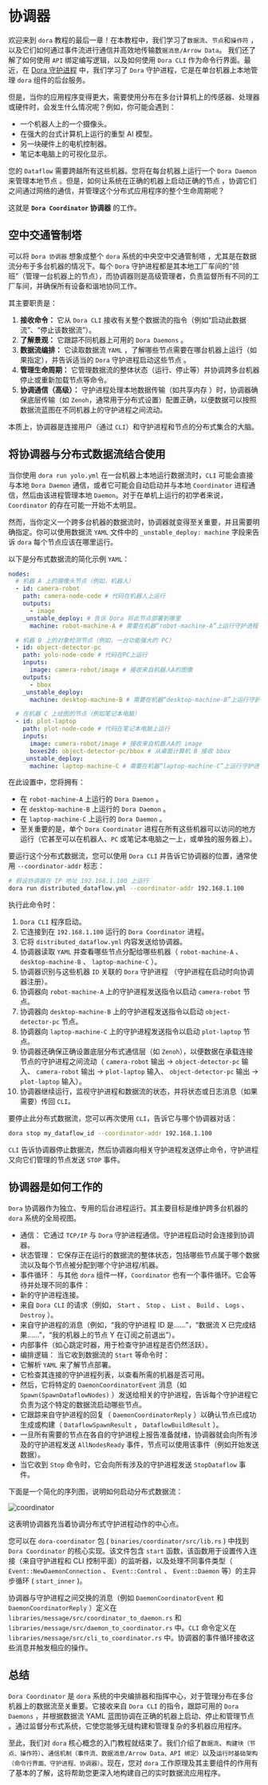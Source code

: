 # 协调器

欢迎来到 `dora` 教程的最后一章！在本教程中，我们学习了`数据流`、`节点`和`操作符` ，以及它们如何通过事件流进行通信并高效地传输数`据消息/Arrow Data`。
我们还了解了如何使用 `API` 绑定编写逻辑，以及如何使用 `Dora CLI` 作为命令行界面。最近，在 [Dora 守护进程](./dora-daemon) 中，我们学习了 `Dora` 守护进程，它是在单台机器上本地管理 `dora` 组件的后台服务。

但是，当你的应用程序变得更大，需要使用分布在多台计算机上的传感器、处理器或硬件时，会发生什么情况呢？例如，你可能会遇到：

- 一个机器人上的一个摄像头。
- 在强大的台式计算机上运行的重型 AI 模型。
- 另一块硬件上的电机控制器。
- 笔记本电脑上的可视化显示。

您的 `Dataflow` 需要跨越所有这些机器。您将在每台机器上运行一个 `Dora Daemon` 来管理本地节点 。但是，如何让系统在正确的机器上启动正确的节点 ，协调它们之间通过网络的通信，并管理这个分布式应用程序的整个生命周期呢？

这就是 **`Dora Coordinator` 协调器** 的工作。

## 空中交通管制塔

可以将 `Dora 协调器` 想象成整个 `dora` 系统的中央空中交通管制塔 ，尤其是在数据流分布于多台机器的情况下。每个 `Dora` 守护进程都是其本地工厂车间的“领班”（管理一台机器上的节点），而协调器则是高级管理者，负责监督所有不同的工厂车间，并确保所有设备和谐地协同工作。

其主要职责是：

1. **接收命令：** 它从 `Dora CLI` 接收有关整个数据流的指令（例如“启动此数据流”、“停止该数据流”）。
2. **了解景观：** 它跟踪不同机器上可用的 `Dora Daemons` 。
3. **数据流编排：** 它读取数据流 `YAML` ，了解哪些节点需要在哪台机器上运行（如果指定），并告诉适当的 `Dora` 守护进程启动这些节点 。
4. **管理生命周期：** 它管理数据流的整体状态（运行、停止等）并协调跨多台机器停止或重新加载节点等命令。
5. **协调通信（高级）：** 守护进程处理本地数据传输（如共享内存 ）时，协调器确保底层传输（如 `Zenoh`，通常用于分布式设置）配置正确，以便数据可以按照数据流蓝图在不同机器上的守护进程之间流动。

本质上，协调器是连接用户（通过 `CLI`）和守护进程和节点的分布式集合的大脑。

## 将协调器与分布式数据流结合使用

当你使用 `dora run yolo.yml` 在一台机器上本地运行数据流时，`CLI` 可能会直接与本地 `Dora Daemon` 通信，或者它可能会自动启动并与本地 `Coordinator` 进程通信，然后由该进程管理本地 `Daemon`。对于在单机上运行的初学者来说，`Coordinator` 的存在可能一开始不太明显。

然而，当你定义一个跨多台机器的数据流时，协调器就变得至关重要，并且需要明确指定。你可以使用数据流 `YAML` 文件中的 `_unstable_deploy: machine` 字段来告诉 `dora` 每个节点应该在哪里运行。

以下是分布式数据流的简化示例 `YAML`：

```yaml
nodes:
  # 机器 A 上的摄像头节点（例如，机器人）
  - id: camera-robot
    path: camera-node-code # 代码在机器人上运行
    outputs:
      - image
    _unstable_deploy: # 告诉 Dora 将此节点部署到哪里
      machine: robot-machine-A # 需要在机器“robot-machine-A”上运行守护进程

  # 机器 B 上的对象检测节点（例如，一台功能强大的 PC）
  - id: object-detector-pc
    path: yolo-node-code # 代码在PC上运行
    inputs:
      image: camera-robot/image # 接收来自机器人A的图像
    outputs:
      - bbox
    _unstable_deploy:
      machine: desktop-machine-B # 需要在机器“desktop-machine-B”上运行守护进程

  # 在机器 C 上绘图的节点（例如笔记本电脑）
  - id: plot-laptop
    path: plot-node-code # 代码在笔记本电脑上运行
    inputs:
      image: camera-robot/image # 接收来自机器人A的 image
      boxes2d: object-detector-pc/bbox # 从桌面计算机 B 接收 bbox
    _unstable_deploy:
      machine: laptop-machine-C # 需要在机器“laptop-machine-C”上运行守护进程
```

在此设置中，您将拥有：

- 在 `robot-machine-A` 上运行的 `Dora Daemon` 。
- 在 `desktop-machine-B` 上运行的 `Dora Daemon` 。
- 在 `laptop-machine-C` 上运行的 `Dora Daemon` 。
- 至关重要的是，单个 `Dora Coordinator` 进程在所有这些机器可以访问的地方运行（它甚至可以在机器人、`PC` 或笔记本电脑之一上，或单独的服务器上）。

要运行这个分布式数据流，您可以使用 `Dora CLI` 并告诉它协调器的位置，通常使用 `--coordinator-addr` 标志：

```bash
# 假设协调器在 IP 地址 192.168.1.100 上运行
dora run distributed_dataflow.yml --coordinator-addr 192.168.1.100 
```

执行此命令时：

1. `Dora CLI` 程序启动。
2. 它连接到在 `192.168.1.100` 运行的 `Dora Coordinator` 进程。
3. 它将 `distributed_dataflow.yml` 内容发送给协调器。
4. 协调器读取 `YAML` 并查看哪些节点分配给哪些机器（ `robot-machine-A` 、 `desktop-machine-B` 、 `laptop-machine-C` ）。
5. 协调器识别与这些机器 `ID` 关联的 `Dora` 守护进程 （守护进程在启动时向协调器注册）。
6. 协调器向 `robot-machine-A` 上的守护进程发送指令以启动 `camera-robot` 节点。
7. 协调器向 `desktop-machine-B` 上的守护进程发送指令以启动 `object-detector-pc` 节点。
8. 协调器向 `laptop-machine-C` 上的守护进程发送指令以启动 `plot-laptop` 节点。
9. 协调器还确保正确设置底层分布式通信层（如 `Zenoh`），以便数据在承载连接节点的守护进程之间流动（ `camera-robot` 输出 -> `object-detector-pc` 输入、 `camera-robot` 输出 -> `plot-laptop` 输入、 `object-detector-pc` 输出 -> `plot-laptop` 输入）。
10. 协调器继续运行，监视守护进程和数据流的状态，并将状态或日志消息（如果需要）传回 `CLI`。

要停止此分布式数据流，您可以再次使用 `CLI`，告诉它与哪个协调器对话：

```bash
dora stop my_dataflow_id --coordinator-addr 192.168.1.100
```

`CLI` 告诉协调器停止数据流，然后协调器向相关守护进程发送停止命令，守护进程又向它们管理的节点发送 `STOP` 事件。

## 协调器是如何工作的

`Dora` 协调器作为独立、专用的后台进程运行。其主要目标是维护跨多台机器的 `dora` 系统的全局视图。

- 通信： 它通过 `TCP/IP` 与 `Dora` 守护进程通信。守护进程启动时会连接到协调器。
- 状态管理： 它保存正在运行的数据流的整体状态，包括哪些节点属于哪个数据流以及每个节点被分配到哪个守护进程/机器。
- 事件循环： 与其他 `dora` 组件一样，`Coordinator` 也有一个事件循环。它会等待并处理不同的事件：
- 新的守护进程连接。
- 来自 `Dora CLI` 的请求（例如， `Start` 、 `Stop` 、 `List` 、 `Build` 、 `Logs` 、 `Destroy` ）。
- 来自守护进程的消息（例如，“我的守护进程 ID 是......”，“数据流 X 已完成结果......”，“我的机器上的节点 Y 在订阅之前退出”）。
- 内部事件（如心跳定时器，用于检查守护进程是否仍然活跃）。
- 编排逻辑： 当它收到数据流的 `Start` 等命令时：
- 它解析 `YAML` 来了解节点部署。
- 它检查其连接的守护进程列表，以查看所需的机器是否可用。
- 然后，它将特定的 `DaemonCoordinatorEvent` 消息（如 `Spawn(SpawnDataflowNodes)` ）发送给相关的守护进程，告诉每个守护进程它负责为这个特定的数据流启动哪些节点。
- 它跟踪来自守护进程的回复（ `DaemonCoordinatorReply` ）以确认节点已成功生成或构建（ `DataflowSpawnResult` ， `DataflowBuildResult` ）。
- 一旦所有需要的节点在各自的守护进程上报告准备就绪，协调器就会向所有涉及的守护进程发送 `AllNodesReady` 事件，节点可以使用该事件（例如开始发送数据）。
- 当它收到 `Stop` 命令时，它会向所有涉及的守护进程发送 `StopDataflow` 事件。

下面是一个简化的序列图，说明如何启动分布式数据流：

![coordinator](/coordinator01.png)

这表明协调器充当着协调分布式守护进程动作的中心点。

您可以在 `dora-coordinator` 包 ( `binaries/coordinator/src/lib.rs` ) 中找到 `Dora Coordinator` 的核心实现。该文件包含 `start` 函数，该函数用于设置传入连接（来自守护进程和 CLI 控制平面）的监听器，以及处理不同事件类型（ `Event::NewDaemonConnection` 、 `Event::Control` 、 `Event::Daemon` 等）的主异步循环 ( `start_inner` )。

协调器与守护进程之间交换的消息（例如 `DaemonCoordinatorEvent` 和 `DaemonCoordinatorReply` ）定义在 `libraries/message/src/coordinator_to_daemon.rs` 和 `libraries/message/src/daemon_to_coordinator.rs` 中。`CLI` 命令定义在 `libraries/message/src/cli_to_coordinator.rs` 中。协调器的事件循环接收这些消息并触发相应的操作。

## 总结

`Dora Coordinator` 是 `dora` 系统的中央编排器和指挥中心，对于管理分布在多台机器上的数据流至关重要。它接收来自 `Dora CLI` 的指令，跟踪可用的 `Dora Daemons` ，并根据数据流 YAML 蓝图协调在正确的机器上启动、停止和管理节点 。通过监督分布式系统，它使您能够无缝构建和管理复杂的多机器应用程序。

至此，我们对 `dora` 核心概念的入门教程就结束了。我们介绍了`数据流`、`构建块（节点、操作符）`、`通信机制（事件流、数据消息/Arrow Data、API 绑定）`以及`运行时基础架构（命令行界面、守护进程、协调器）`。现在，您对 `dora` 工作原理及其主要组件的作用有了基本的了解，这将帮助您更深入地构建自己的实时数据流应用程序。

